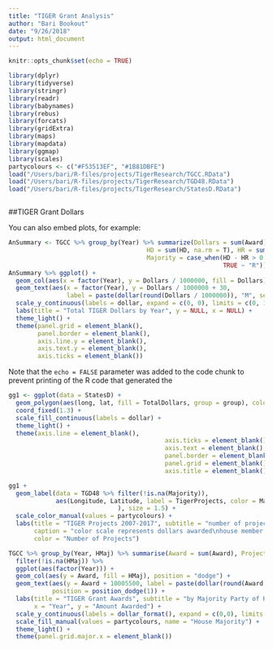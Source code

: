 ```yaml
---
title: "TIGER Grant Analysis"
author: "Bari Bookout"
date: "9/26/2018"
output: html_document
---
```


```r
knitr::opts_chunk$set(echo = TRUE)

library(dplyr)
library(tidyverse)
library(stringr)
library(readr)
library(babynames)
library(rebus)
library(forcats)
library(gridExtra)
library(maps)
library(mapdata)
library(ggmap)
library(scales)
partycolours <- c("#F53513EF", "#1B81DBFE")
load("/Users/bari/R-files/projects/TigerResearch/TGCC.RData")
load("/Users/bari/R-files/projects/TigerResearch/TGD48.RData")
load("/Users/bari/R-files/projects/TigerResearch/StatesD.RData")
```





```r
```

##TIGER Grant Dollars

You can also embed plots, for example:

```r
AnSummary <- TGCC %>% group_by(Year) %>% summarize(Dollars = sum(Award), Projects = sum(Projects), 
                                      HD = sum(HD, na.rm = T), HR = sum(HR, na.rm = T),
                                      Majority = case_when(HD - HR > 0 ~ "D",
                                                           TRUE ~ "R"))
AnSummary %>% ggplot() + 
  geom_col(aes(x = factor(Year), y = Dollars / 1000000, fill = Dollars)) +
  geom_text(aes(x = factor(Year), y = Dollars / 1000000 + 30, 
                label = paste(dollar(round(Dollars / 1000000)), "M", sep = ""))) + 
  scale_y_continuous(labels = dollar, expand = c(0, 0), limits = c(0, 1600)) + 
  labs(title = "Total TIGER Dollars by Year", y = NULL, x = NULL) +
  theme_light() + 
  theme(panel.grid = element_blank(),
        panel.border = element_blank(),
        axis.line.y = element_blank(),
        axis.text.y = element_blank(),
        axis.ticks = element_blank())
```

Note that the `echo = FALSE` parameter was added to the code chunk to prevent printing of the R code that generated the

```r
gg1 <- ggplot(data = StatesD) +
  geom_polygon(aes(long, lat, fill = TotalDollars, group = group), color = "white", show.legend = T) +
  coord_fixed(1.3) + 
  scale_fill_continuous(labels = dollar) +
  theme_light() + 
  theme(axis.line = element_blank(),
                                           axis.ticks = element_blank(),
                                           axis.text = element_blank(),
                                           panel.border = element_blank(),
                                           panel.grid = element_blank(),
                                           axis.title = element_blank()) 

gg1 + 
  geom_label(data = TGD48 %>% filter(!is.na(Majority)), 
             aes(Longitude, Latitude, label = TigerProjects, color = Majority 
                              ), size = 1.5) +
  scale_color_manual(values = partycolours) +
  labs(title = "TIGER Projects 2007-2017", subtitle = "number of projects", 
       caption = "color scale represents dollars awarded\nhouse member majority identified by label color", 
       color = "Number of Projects")
```

```r
TGCC %>% group_by(Year, HMaj) %>% summarise(Award = sum(Award), Project = sum(Projects)) %>% ungroup() %>% 
  filter(!is.na(HMaj)) %>% 
  ggplot(aes(factor(Year))) +
  geom_col(aes(y = Award, fill = HMaj), position = "dodge") + 
  geom_text(aes(y = Award + 10005500, label = paste(dollar(round(Award / 1000000)), "M", sep = "")), 
            position = position_dodge(1)) + 
  labs(title = "TIGER Grant Awards", subtitle = "by Majority Party of House Represenatatives by State", 
       x = "Year", y = "Amount Awarded") +
  scale_y_continuous(labels = dollar_format(), expand = c(0,0), limits = c(0, 1225000000)) + 
  scale_fill_manual(values = partycolours, name = "House Majority") +
  theme_light() + 
  theme(panel.grid.major.x = element_blank())

```

